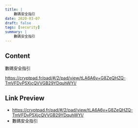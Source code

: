 ```yaml
---
title: |
    數碼安全指引
date: 2020-03-07
draft: false
tags: [security]
summary: |
    數碼安全指引
---
```


## Content

數碼安全指引

https://cryptpad.fr/pad/#/2/pad/view/tLA6A6v+G8ZeQHZQ-TmVFDvP5XjcQVVGB29YDquhWYI/

## Link Preview

- https://cryptpad.fr/pad/#/2/pad/view/tLA6A6v+G8ZeQHZQ-TmVFDvP5XjcQVVGB29YDquhWYI/
- 數碼安全指引
